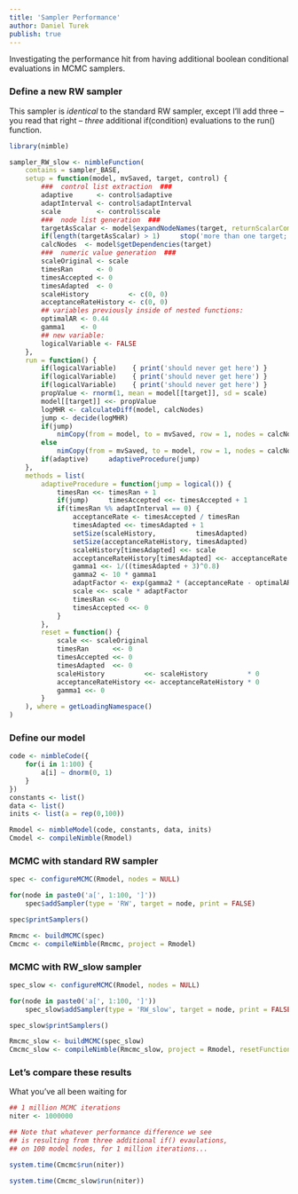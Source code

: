 ```yaml
---
title: 'Sampler Performance'
author: Daniel Turek
publish: true
---
```


Investigating the performance hit from having additional boolean conditional evaluations in MCMC samplers.

### Define a new RW sampler

This sampler is *identical* to the standard RW sampler, except I'll add three -- you read that right -- *three* additional if(condition) evaluations to the run() function.

```r
library(nimble)

sampler_RW_slow <- nimbleFunction(
    contains = sampler_BASE,
    setup = function(model, mvSaved, target, control) {
        ###  control list extraction  ###
        adaptive      <- control$adaptive
        adaptInterval <- control$adaptInterval
        scale         <- control$scale
        ###  node list generation  ###
        targetAsScalar <- model$expandNodeNames(target, returnScalarComponents = TRUE)
        if(length(targetAsScalar) > 1)     stop('more than one target; cannot use RW sampler, try RW_block sampler')
        calcNodes  <- model$getDependencies(target)
        ###  numeric value generation  ###
        scaleOriginal <- scale
        timesRan      <- 0
        timesAccepted <- 0
        timesAdapted  <- 0
        scaleHistory          <- c(0, 0)
        acceptanceRateHistory <- c(0, 0)
        ## variables previously inside of nested functions:
        optimalAR <- 0.44
        gamma1    <- 0
        ## new variable:
        logicalVariable <- FALSE
    },
    run = function() {
        if(logicalVariable)    { print('should never get here') }
        if(logicalVariable)    { print('should never get here') }
        if(logicalVariable)    { print('should never get here') }
        propValue <- rnorm(1, mean = model[[target]], sd = scale)
     	model[[target]] <<- propValue
        logMHR <- calculateDiff(model, calcNodes)
        jump <- decide(logMHR)
        if(jump)
            nimCopy(from = model, to = mvSaved, row = 1, nodes = calcNodes, logProb = TRUE)
        else
            nimCopy(from = mvSaved, to = model, row = 1, nodes = calcNodes, logProb = TRUE)
        if(adaptive)     adaptiveProcedure(jump)
    },
    methods = list(
        adaptiveProcedure = function(jump = logical()) {
            timesRan <<- timesRan + 1
            if(jump)     timesAccepted <<- timesAccepted + 1
            if(timesRan %% adaptInterval == 0) {
                acceptanceRate <- timesAccepted / timesRan
                timesAdapted <<- timesAdapted + 1
                setSize(scaleHistory,          timesAdapted)
                setSize(acceptanceRateHistory, timesAdapted)
                scaleHistory[timesAdapted] <<- scale
                acceptanceRateHistory[timesAdapted] <<- acceptanceRate
                gamma1 <<- 1/((timesAdapted + 3)^0.8)
                gamma2 <- 10 * gamma1
                adaptFactor <- exp(gamma2 * (acceptanceRate - optimalAR))
                scale <<- scale * adaptFactor
                timesRan <<- 0
                timesAccepted <<- 0
            }
        },
        reset = function() {
            scale <<- scaleOriginal
            timesRan      <<- 0
            timesAccepted <<- 0
            timesAdapted  <<- 0
            scaleHistory          <<- scaleHistory          * 0
            acceptanceRateHistory <<- acceptanceRateHistory * 0
            gamma1 <<- 0
        }
    ), where = getLoadingNamespace()
)
```

### Define our model

```r
code <- nimbleCode({
    for(i in 1:100) {
        a[i] ~ dnorm(0, 1)
    }
})
constants <- list()
data <- list()
inits <- list(a = rep(0,100))

Rmodel <- nimbleModel(code, constants, data, inits)
Cmodel <- compileNimble(Rmodel)
```

### MCMC with standard RW sampler

```r
spec <- configureMCMC(Rmodel, nodes = NULL)

for(node in paste0('a[', 1:100, ']'))
    spec$addSampler(type = 'RW', target = node, print = FALSE)

spec$printSamplers()

Rmcmc <- buildMCMC(spec)
Cmcmc <- compileNimble(Rmcmc, project = Rmodel)
```


### MCMC with RW_slow sampler

```r
spec_slow <- configureMCMC(Rmodel, nodes = NULL)

for(node in paste0('a[', 1:100, ']'))
    spec_slow$addSampler(type = 'RW_slow', target = node, print = FALSE)

spec_slow$printSamplers()

Rmcmc_slow <- buildMCMC(spec_slow)
Cmcmc_slow <- compileNimble(Rmcmc_slow, project = Rmodel, resetFunctions = TRUE)
```

### Let's compare these results

What you've all been waiting for

```r
## 1 million MCMC iterations
niter <- 1000000

## Note that whatever performance difference we see
## is resulting from three additional if() evaulations,
## on 100 model nodes, for 1 million iterations...

system.time(Cmcmc$run(niter))

system.time(Cmcmc_slow$run(niter))
```


